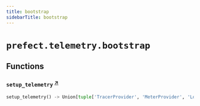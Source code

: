 ```yaml
---
title: bootstrap
sidebarTitle: bootstrap
---
```


# `prefect.telemetry.bootstrap`

## Functions

### `setup_telemetry` <sup><a href="https://github.com/prefecthq/prefect/blob/main/src/prefect/telemetry/bootstrap.py#L20" target="_blank">↗</a></sup>

```python
setup_telemetry() -> Union[tuple['TracerProvider', 'MeterProvider', 'LoggerProvider'], tuple[None, None, None]]
```
